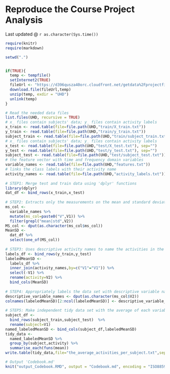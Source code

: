Reproduce the Course Project Analysis
=====================================
      
          
Last updated @ `r as.character(Sys.time())`
  
    
```r
require(knitr)
require(markdown)
```  
   
   
```r
setwd(".")  


if(TRUE){
  temp <- tempfile()  
  setInternet2(TRUE)  
  fileUrl <- "https://d396qusza40orc.cloudfront.net/getdata%2Fprojectfiles%2FUCI%20HAR%20Dataset.zip"  
  download.file(fileUrl,temp)  
  unzip(temp, exdir = "UHD")   
  unlink(temp)  
}
```
  

```r
# Read the needed data files  
list.files(UHD, recursive = TRUE) 
# x_ files contain subjects' data; y_ files contain activity labels  
x_train <- read.table(file=file.path(UHD,"train/X_train.txt"))  
y_train <- read.table(file=file.path(UHD,"train/y_train.txt"))  
subject_train <- read.table(file=file.path(UHD,"train/subject_train.txt")) #identifier of the subject in the train grp  
# x_ files contain subjects' data; y_ files contain activity labels  
x_test <- read.table(file=file.path(UHD,"test/X_test.txt"), sep="")  
y_test <- read.table(file=file.path(UHD,"test/y_test.txt"), sep="")  
subject_test <- read.table(file=file.path(UHD,"test/subject_test.txt")) #identifier of the subject in test grp  
# the feature vector with time and frequency domain variables  
variable_names <- read.table(file=file.path(UHD,"features.txt"))   
# links the class labels with their activity name  
activity_names <- read.table(file=file.path(UHD,"activity_labels.txt"))   
  
# STEP1: Merge test and train data using 'dplyr' functions  
library(dplyr)  
dat_df <- bind_rows(x_train,x_test)  
  
# STEP2: Extracts only the measurements on the mean and standard deviation for each measurement  
ms_col <-   
  variable_names %>%  
  mutate(ms_col=paste0("V",V1)) %>%  
  filter(grepl("mean|std",V2))  
MS_col <- dput(as.character(ms_col$ms_col))  
MeanSD <-  
  dat_df %>%  
  select(one_of(MS_col))  
  
# STEP3: Uses descriptive activity names to name the activities in the data set  
labels_df <- bind_rows(y_train,y_test)   
labeledMeanSD <-   
  labels_df %>%  
  inner_join(activity_names,by=c("V1"="V1")) %>%  
  select(-V1) %>%  
  rename(activity=V2) %>%  
  bind_cols(MeanSD)  
    
# STEP4: Appropriately labels the data set with descriptive variable names  
descriptive_variable_names <- dput(as.character(ms_col$V2))  
colnames(labeledMeanSD)[2:ncol(labeledMeanSD)] <- descriptive_variable_names  
  
# STEP5: Make independent tidy data set with the average of each variable for each activity and each subject.  
subject_df <-   
  bind_rows(subject_train,subject_test)  %>%  
  rename(subject=V1)  
named_labeledMeanSD <- bind_cols(subject_df,labeledMeanSD)  
tidy_data <-   
  named_labeledMeanSD %>%  
  group_by(subject,activity) %>%  
  summarise_each(funs(mean))  
write.table(tidy_data,file="the_average_activities_per_subject.txt",sep=",",row.name=FALSE)  
```
  
```r
# Output 'Codebook.md'
knit("output_Codebook.RMD", output = "Codebook.md", encoding = "ISO8859-1", quiet = TRUE)  
```  

